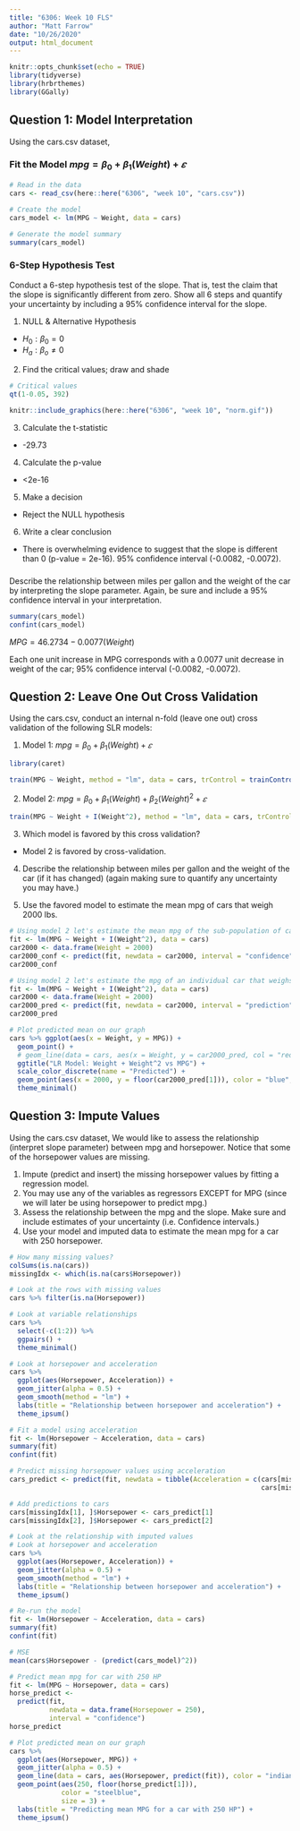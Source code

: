 ```yaml
---
title: "6306: Week 10 FLS"
author: "Matt Farrow"
date: "10/26/2020"
output: html_document
---
```


```r
knitr::opts_chunk$set(echo = TRUE)
library(tidyverse)
library(hrbrthemes)
library(GGally)
```

## Question 1: Model Interpretation

Using the cars.csv dataset,

### Fit the Model $mpg = β_0 + β_1(Weight) + 𝜀$

```r
# Read in the data
cars <- read_csv(here::here("6306", "week 10", "cars.csv"))

# Create the model
cars_model <- lm(MPG ~ Weight, data = cars)

# Generate the model summary
summary(cars_model)
```

### 6-Step Hypothesis Test

Conduct a 6-step hypothesis test of the slope. That is, test the claim that the slope is significantly different from zero. Show all 6 steps and quantify your uncertainty by including a 95% confidence interval for the slope.

1. NULL & Alternative Hypothesis

  - $H_0: β_0 = 0$
  - $H_a: β_o ≠ 0$
  
2. Find the critical values; draw and shade

```r
# Critical values
qt(1-0.05, 392)

knitr::include_graphics(here::here("6306", "week 10", "norm.gif"))
```

3. Calculate the t-statistic

  - -29.73
  
4. Calculate the p-value

  - <2e-16

5. Make a decision

  - Reject the NULL hypothesis

6. Write a clear conclusion

  - There is overwhelming evidence to suggest that the slope is different than 0 (p-value = 2e-16). 95% confidence interval (-0.0082, -0.0072).

### 

Describe the relationship between miles per gallon and the weight of the car by interpreting the slope parameter. Again, be sure and include a 95% confidence interval in your interpretation.

```r
summary(cars_model)
confint(cars_model)
```

$MPG = 46.2734 - 0.0077(Weight)$

Each one unit increase in MPG corresponds with a 0.0077 unit decrease in weight of the car; 95% confidence interval (-0.0082, -0.0072).

## Question 2: Leave One Out Cross Validation

Using the cars.csv, conduct an internal n-fold (leave one out) cross validation of the following SLR models:

1. Model 1:  $mpg = β_0 + β_1(Weight) + 𝜀$  

```r
library(caret)

train(MPG ~ Weight, method = "lm", data = cars, trControl = trainControl(method = "LOOCV"))
```

2. Model 2:  $mpg = β_0 + β_1(Weight) + β_2(Weight)^2 + 𝜀$  

```r
train(MPG ~ Weight + I(Weight^2), method = "lm", data = cars, trControl = trainControl(method = "LOOCV"))
```

3. Which model is favored by this cross validation?  

  - Model 2 is favored by cross-validation.

4. Describe the relationship between miles per gallon and the weight of the car (if it has changed) (again making sure to quantify any uncertainty you may have.) 

5. Use the favored model to estimate the mean mpg of cars that weigh 2000 lbs.

```r
# Using model 2 let's estimate the mean mpg of the sub-population of cars that weigh 2000lbs
fit <- lm(MPG ~ Weight + I(Weight^2), data = cars)
car2000 <- data.frame(Weight = 2000)
car2000_conf <- predict(fit, newdata = car2000, interval = "confidence")
car2000_conf

# Using model 2 let's estimate the mpg of an individual car that weighs 2000lbs
fit <- lm(MPG ~ Weight + I(Weight^2), data = cars)
car2000 <- data.frame(Weight = 2000)
car2000_pred <- predict(fit, newdata = car2000, interval = "prediction")
car2000_pred

# Plot predicted mean on our graph
cars %>% ggplot(aes(x = Weight, y = MPG)) +
  geom_point() +
  # geom_line(data = cars, aes(x = Weight, y = car2000_pred, col = "red", size = 1)) +
  ggtitle("LR Model: Weight + Weight^2 vs MPG") +
  scale_color_discrete(name = "Predicted") +
  geom_point(aes(x = 2000, y = floor(car2000_pred[1])), color = "blue", shape = "square", size = 3) +
  theme_minimal()
```

## Question 3: Impute Values

Using the cars.csv dataset, We would like to assess the relationship (interpret slope parameter) between mpg and horsepower.  Notice that some of the horsepower values are missing.  

1. Impute (predict and insert) the missing horsepower values by fitting a regression model. 
2. You may use any of the variables as regressors EXCEPT for MPG (since we will later be using horsepower to predict mpg.) 
3. Assess the relationship between the mpg and the slope.  Make sure and include estimates of your uncertainty (i.e. Confidence intervals.) 
4. Use your model and imputed data to estimate the mean mpg for a car with 250 horsepower. 

```r
# How many missing values?
colSums(is.na(cars))
missingIdx <- which(is.na(cars$Horsepower))

# Look at the rows with missing values
cars %>% filter(is.na(Horsepower))

# Look at variable relationships
cars %>% 
  select(-c(1:2)) %>% 
  ggpairs() +
  theme_minimal()

# Look at horsepower and acceleration
cars %>% 
  ggplot(aes(Horsepower, Acceleration)) +
  geom_jitter(alpha = 0.5) +
  geom_smooth(method = "lm") +
  labs(title = "Relationship between horsepower and acceleration") +
  theme_ipsum()

# Fit a model using acceleration
fit <- lm(Horsepower ~ Acceleration, data = cars)
summary(fit)
confint(fit)

# Predict missing horsepower values using acceleration
cars_predict <- predict(fit, newdata = tibble(Acceleration = c(cars[missingIdx[1], ]$Acceleration,
                                                               cars[missingIdx[2], ]$Acceleration)))

# Add predictions to cars
cars[missingIdx[1], ]$Horsepower <- cars_predict[1]
cars[missingIdx[2], ]$Horsepower <- cars_predict[2]

# Look at the relationship with imputed values
# Look at horsepower and acceleration
cars %>% 
  ggplot(aes(Horsepower, Acceleration)) +
  geom_jitter(alpha = 0.5) +
  geom_smooth(method = "lm") +
  labs(title = "Relationship between horsepower and acceleration") +
  theme_ipsum()

# Re-run the model
fit <- lm(Horsepower ~ Acceleration, data = cars)
summary(fit)
confint(fit)

# MSE
mean(cars$Horsepower - (predict(cars_model)^2))

# Predict mean mpg for car with 250 HP
fit <- lm(MPG ~ Horsepower, data = cars)
horse_predict <-
  predict(fit,
          newdata = data.frame(Horsepower = 250),
          interval = "confidence")
horse_predict

# Plot predicted mean on our graph
cars %>% 
  ggplot(aes(Horsepower, MPG)) +
  geom_jitter(alpha = 0.5) +
  geom_line(data = cars, aes(Horsepower, predict(fit)), color = "indianred") +
  geom_point(aes(250, floor(horse_predict[1])),
             color = "steelblue",
             size = 3) +
  labs(title = "Predicting mean MPG for a car with 250 HP") +
  theme_ipsum()
```